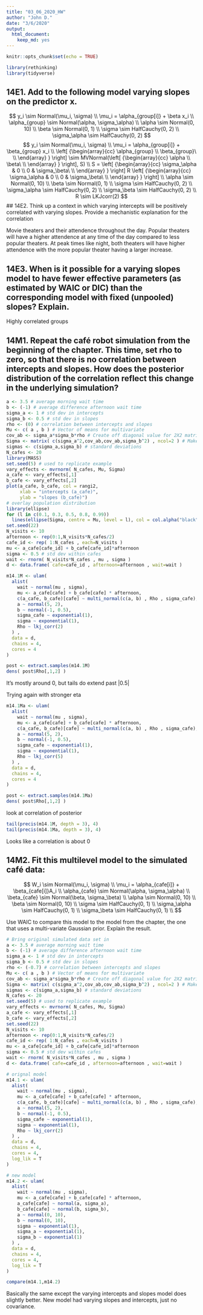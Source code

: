 ```yaml
---
title: "03_06_2020_HW"
author: "John D."
date: "3/6/2020"
output: 
  html_document: 
    keep_md: yes
---
```


```r
knitr::opts_chunk$set(echo = TRUE)
```

```r
library(rethinking)
library(tidyverse)
```

## 14E1. Add to the following model varying slopes on the predictor x.
$$
y_i \sim Normal(\mu_i, \sigma) \\
\mu_i = \alpha_{group[i]} + \beta x_i \\
\alpha_{group} \sim Normal(\alpha, \sigma_\alpha) \\
\alpha \sim Normal(0, 10) \\
\beta \sim Normal(0, 1) \\
\sigma \sim HalfCauchy(0, 2)  \\
\sigma_\alpha \sim HalfCauchy(0, 2)
$$
$$
y_i \sim Normal(\mu_i, \sigma) \\
\mu_i = \alpha_{group[i]} + \beta_{group} x_i \\
\left[ {\begin{array}{cc}
   \alpha_{group} \\
   \beta_{group}\ \\
  \end{array} } \right] \sim MVNormal(\left[ {\begin{array}{cc}
   \alpha \\
   \beta\ \\
  \end{array} } \right], S) \\
S =  \left[ {\begin{array}{cc}
   \sigma_\alpha & 0 \\
   0 & \sigma_\beta\ \\
  \end{array} } \right]
  R
  \left[ {\begin{array}{cc}
   \sigma_\alpha & 0 \\
   0 & \sigma_\beta\ \\
  \end{array} } \right] \\ 
\alpha \sim Normal(0, 10) \\
\beta \sim Normal(0, 1) \\
\sigma \sim HalfCauchy(0, 2)  \\
\sigma_\alpha \sim HalfCauchy(0, 2) \\
\sigma_\beta \sim HalfCauchy(0, 2) \\
R \sim LKJcorr(2)
$$
## 14E2. Think up a context in which varying intercepts will be positively correlated with varying slopes. Provide a mechanistic explanation for the correlation

Movie theaters and their attendence throughout the day. Popular theaters will have a higher attendence at any time of the day compared to less popular theaters. At peak times like night, both theaters will have higher attendence with  the more popular theater having a larger increase.

## 14E3. When is it possible for a varying slopes model to have fewer effective parameters (as estimated by WAIC or DIC) than the corresponding model with fixed (unpooled) slopes? Explain.

Highly correlated groups

## 14M1. Repeat the café robot simulation from the beginning of the chapter. This time, set rho to zero, so that there is no correlation between intercepts and slopes. How does the posterior distribution of the correlation reflect this change in the underlying simulation?

```r
a <- 3.5 # average morning wait time
b <- (-1) # average difference afternoon wait time
sigma_a <- 1 # std dev in intercepts
sigma_b <- 0.5 # std dev in slopes
rho <- (0) # correlation between intercepts and slopes
Mu <- c( a , b ) # Vector of means for multivariate
cov_ab <- sigma_a*sigma_b*rho # Create off diagonal value for 2X2 matrix
Sigma <- matrix( c(sigma_a^2,cov_ab,cov_ab,sigma_b^2) , ncol=2 ) # Make var-cov matrix
sigmas <- c(sigma_a,sigma_b) # standard deviations
N_cafes <- 20
library(MASS)
set.seed(5) # used to replicate example
vary_effects <- mvrnorm( N_cafes, Mu, Sigma)
a_cafe <- vary_effects[,1]
b_cafe <- vary_effects[,2]
plot(a_cafe, b_cafe, col = rangi2,
     xlab = "intercepts (a_cafe)",
     ylab = "slopes (b_cafe)")
# overlay population distribution
library(ellipse)
for (l in c(0.1, 0.3, 0.5, 0.8, 0.99))
  lines(ellipse(Sigma, centre = Mu, level = l), col = col.alpha("black", 0.2))
set.seed(22)
N_visits <- 10
afternoon <- rep(0:1,N_visits*N_cafes/2)
cafe_id <- rep( 1:N_cafes , each=N_visits )
mu <- a_cafe[cafe_id] + b_cafe[cafe_id]*afternoon
sigma <- 0.5 # std dev within cafes
wait <- rnorm( N_visits*N_cafes , mu , sigma )
d <- data.frame( cafe=cafe_id , afternoon=afternoon , wait=wait )

m14.1M <- ulam(
  alist(
    wait ~ normal(mu , sigma),
    mu <- a_cafe[cafe] + b_cafe[cafe] * afternoon,
    c(a_cafe, b_cafe)[cafe] ~ multi_normal(c(a, b) , Rho , sigma_cafe),
    a ~ normal(5, 2),
    b ~ normal(-1, 0.5),
    sigma_cafe ~ exponential(1),
    sigma ~ exponential(1),
    Rho ~ lkj_corr(2)
  ) ,
  data = d,
  chains = 4,
  cores = 4
)

post <- extract.samples(m14.1M)
dens( post$Rho[,1,2] )
```

It's mostly around 0, but tails do extend past |0.5|

Trying again with stronger eta
```r
m14.1Ma <- ulam(
  alist(
    wait ~ normal(mu , sigma),
    mu <- a_cafe[cafe] + b_cafe[cafe] * afternoon,
    c(a_cafe, b_cafe)[cafe] ~ multi_normal(c(a, b) , Rho , sigma_cafe),
    a ~ normal(5, 2),
    b ~ normal(-1, 0.5),
    sigma_cafe ~ exponential(1),
    sigma ~ exponential(1),
    Rho ~ lkj_corr(5)
  ) ,
  data = d,
  chains = 4,
  cores = 4
)

post <- extract.samples(m14.1Ma)
dens( post$Rho[,1,2] )
```

look at correlation of posterior
```r
tail(precis(m14.1M, depth = 3), 4)
tail(precis(m14.1Ma, depth = 3), 4)
```

Looks like a correlation is about 0

## 14M2. Fit this multilevel model to the simulated café data:
$$
W_i \sim Normal(\mu_i, \sigma) \\
\mu_i = \alpha_{cafe[i]} + \beta_{cafe[i]}A_i \\
\alpha_{cafe} \sim Normal(\alpha, \sigma_\alpha) \\
\beta_{cafe} \sim Normal(\beta, \sigma_\beta) \\
\alpha \sim Normal(0, 10) \\
\beta \sim Normal(0, 10)  \\
\sigma \sim HalfCauchy(0, 1) \\
\sigma_\alpha \sim HalfCauchy(0, 1)  \\
\sigma_\beta \sim HalfCauchy(0, 1) \\
$$

Use WAIC to compare this model to the model from the chapter, the one that uses a multi-variate
Gaussian prior. Explain the result.


```r
# Bring original simulated data set in
a <- 3.5 # average morning wait time
b <- (-1) # average difference afternoon wait time
sigma_a <- 1 # std dev in intercepts
sigma_b <- 0.5 # std dev in slopes
rho <- (-0.7) # correlation between intercepts and slopes
Mu <- c( a , b ) # Vector of means for multivariate
cov_ab <- sigma_a*sigma_b*rho # Create off diagonal value for 2X2 matrix
Sigma <- matrix( c(sigma_a^2,cov_ab,cov_ab,sigma_b^2) , ncol=2 ) # Make var-cov matrix
sigmas <- c(sigma_a,sigma_b) # standard deviations
N_cafes <- 20
set.seed(5) # used to replicate example
vary_effects <- mvrnorm( N_cafes, Mu, Sigma)
a_cafe <- vary_effects[,1]
b_cafe <- vary_effects[,2]
set.seed(22)
N_visits <- 10
afternoon <- rep(0:1,N_visits*N_cafes/2)
cafe_id <- rep( 1:N_cafes , each=N_visits )
mu <- a_cafe[cafe_id] + b_cafe[cafe_id]*afternoon
sigma <- 0.5 # std dev within cafes
wait <- rnorm( N_visits*N_cafes , mu , sigma )
d <- data.frame( cafe=cafe_id , afternoon=afternoon , wait=wait )

# orignal model
m14.1 <- ulam(
  alist(
    wait ~ normal(mu , sigma),
    mu <- a_cafe[cafe] + b_cafe[cafe] * afternoon,
    c(a_cafe, b_cafe)[cafe] ~ multi_normal(c(a, b) , Rho , sigma_cafe),
    a ~ normal(5, 2),
    b ~ normal(-1, 0.5),
    sigma_cafe ~ exponential(1),
    sigma ~ exponential(1),
    Rho ~ lkj_corr(2)
  ) ,
  data = d,
  chains = 4,
  cores = 4,
  log_lik = T
)

# new model
m14.2 <- ulam(
  alist(
    wait ~ normal(mu , sigma),
    mu <- a_cafe[cafe] + b_cafe[cafe] * afternoon,
    a_cafe[cafe] ~ normal(a, sigma_a),
    b_cafe[cafe] ~ normal(b, sigma_b),
    a ~ normal(0, 10),
    b ~ normal(0, 10),
    sigma ~ exponential(1),
    sigma_a ~ exponential(1),
    sigma_b ~ exponential(1)
  ) ,
  data = d,
  chains = 4,
  cores = 4,
  log_lik = T
)

compare(m14.1,m14.2)
```

Basically the same except the varying intercepts and slopes model does slightly better. New model had varying slopes and intercepts, just no covariance.
